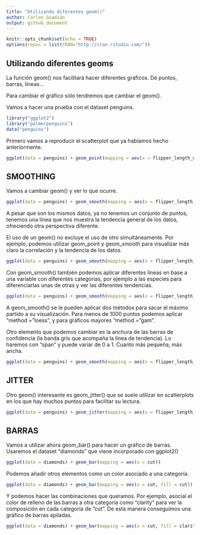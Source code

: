 ```yaml
---
title: "Utilizando diferentes geom()"
author: Carlos Guadián
output: github_document
---
```


```r
knitr::opts_chunk$set(echo = TRUE)
options(repos = list(CRAN="http://cran.rstudio.com/"))
```

## Utilizando diferentes geoms
La función geom() nos facilitará hacer diferentes gráficos. De puntos, barras, líneas...

Para cambiar el gráfico sólo tendremos que cambiar el geom().

Vamos a hacer una prueba con el dataset penguins.

```r
library("ggplot2")
library("palmerpenguins")
data("penguins")
```

Primero vamos a reproducir el scatterplot que ya habíamos hecho anteriormente.

```r
ggplot(data = penguins) + geom_point(mapping = aes(x = flipper_length_mm, y = body_mass_g))
```

## SMOOTHING
Vamos a cambiar geom() y ver lo que ocurre.

```r
ggplot(data = penguins) + geom_smooth(mapping = aes(x = flipper_length_mm, y = body_mass_g))
```

A pesar que son los mismos datos, ya no tenemos un conjunto de puntos, tenemos una línea que nos muestra la tendencia general de los datos, ofreciendo otra perspectiva diferente.

El uso de un geom() no excluye el uso de otro simultáneamente. Por ejemplo, podemos utilizar geom_point y geom_smooth para visualizar más claro la correlación y la tendencia de los datos.

```r
ggplot(data = penguins) + geom_smooth(mapping = aes(x = flipper_length_mm, y = body_mass_g)) + geom_point(mapping = aes(x = flipper_length_mm, y = body_mass_g))
```

Con geom_smooth() también podemos aplicar diferentes líneas en base a una variable con diferentes categorías, por ejemplo a las especies para diferenciarlas unas de otras y ver las diferentes tendencias.

```r
ggplot(data = penguins) + geom_smooth(mapping = aes(x = flipper_length_mm, y = body_mass_g, linetype = species))
```

A geom_smooth() se le pueden aplicar dos métodos para sacar el máximo partido a su visualización. Para menos de 1000 puntos podemos aplicar "method = "loess", y para gráficos mayores "method = "gam".

Otro elemento que podemos cambiar es la anchura de las barras de confidencia (la banda gris que acompaña la línea de tendencia). Lo haremos con "span" y puede variar de 0 a 1. Cuanto más pequeña, más ancha.

```r
ggplot(data = penguins) + geom_smooth(mapping = aes(x = flipper_length_mm, y = body_mass_g), span = 0.1)  + geom_point(mapping = aes(x = flipper_length_mm, y = body_mass_g))
```

## JITTER
Otro geom() interesante es geom_jitter() que se suele utilizar en scatterplots en los que hay muchos puntos para facilitar su lectura.

```r
ggplot(data = penguins) + geom_jitter(mapping = aes(x = flipper_length_mm, y = body_mass_g))
```

## BARRAS
Vamos a utilizar ahora geom_bar() para hacer un gráfico de barras. Usaremos el dataset "diamonds" que viene incorporado con ggplot2()

```r
ggplot(data = diamonds) + geom_bar(mapping = aes(x = cut))
```

Podemos añadir otros elementos como un color asociado a una categoría.

```r
ggplot(data = diamonds) + geom_bar(mapping = aes(x = cut, fill = cut))
```

Y podemos hacer las combinaciones que queramos. Por ejemplo, asocial el color de relleno de las barras a otra categoría como "clarity" para ver la composición en cada categoría de "cut". De esta manera conseguimos una gráfico de barras apiladas.

```r
ggplot(data = diamonds) + geom_bar(mapping = aes(x = cut, fill = clarity))
```